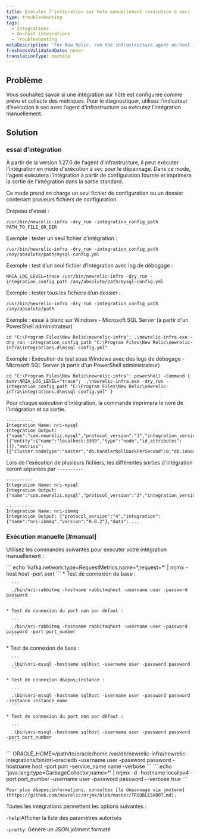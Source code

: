 ```yaml
---
title: Exécuter l'intégration sur hôte manuellement (exécution à sec)
type: troubleshooting
tags:
  - Integrations
  - On-host integrations
  - Troubleshooting
metaDescription: 'For New Relic, run the infrastructure agent on-host integrations manually (dry-run).'
freshnessValidatedDate: never
translationType: machine
---
```


## Problème

Vous souhaitez savoir si une intégration sur hôte est configurée comme prévu et collecte des métriques. Pour le diagnostiquer, utilisez l’indicateur d’exécution à sec avec l’agent d’infrastructure ou exécutez l’intégration manuellement.

## Solution

### essai d&apos;intégration

À partir de la version 1.27.0 de l&apos;agent d&apos;infrastructure, il peut exécuter l&apos;intégration en mode d&apos;exécution à sec pour le dépannage. Dans ce mode, l&apos;agent exécutera l&apos;intégration à partir de configuration fournie et imprimera la sortie de l&apos;intégration dans la sortie standard.

Ce mode prend en charge un seul fichier de configuration ou un dossier contenant plusieurs fichiers de configuration.

Drapeau d&apos;essai :

```
/usr/bin/newrelic-infra -dry_run -integration_config_path PATH_TO_FILE_OR_DIR
```

Exemple : tester un seul fichier d’intégration :

```
/usr/bin/newrelic-infra -dry_run -integration_config_path /any/absolute/path/mysql-config.yml 
```

Exemple : test d’un seul fichier d’intégration avec log de débogage :

```
NRIA_LOG_LEVEL=trace /usr/bin/newrelic-infra -dry_run -integration_config_path /any/absolute/path/mysql-config.yml 
```

Exemple : tester tous les fichiers d’un dossier :

```
/usr/bin/newrelic-infra -dry_run -integration_config_path /any/absolute/path 
```

Exemple : essai à blanc sur Windows - Microsoft SQL Server (à partir d&apos;un PowerShell administrateur)

```
cd "C:\Program Files\New Relic\newrelic-infra"; .\newrelic-infra.exe -dry_run -integration_config_path "C:\Program Files\New Relic\newrelic-infra\integrations.d\mssql-config.yml"
```

Exemple : Exécution de test sous Windows avec des logs de débogage - Microsoft SQL Server (à partir d&apos;un PowerShell administrateur)

```
cd "C:\Program Files\New Relic\newrelic-infra"; powershell -Command {  $env:NRIA_LOG_LEVEL="trace";  .\newrelic-infra.exe -dry_run -integration_config_path "C:\Program Files\New Relic\newrelic-infra\integrations.d\mssql-config.yml" }
```

Pour chaque exécution d&apos;intégration, la commande imprimera le nom de l&apos;intégration et sa sortie.

```
----------
Integration Name: nri-mysql
Integration Output: {"name":"com.newrelic.mysql","protocol_version":"3","integration_version":"1.8.0","data":[{"entity":{"name":"localhost:3309","type":"node","id_attributes":[]},"metrics":[{"cluster.nodeType":"master","db.handlerRollbackPerSecond":0,"db.innodb.bufferPoolPagesData":1139,"db.innodb.bufferPoolPagesFree":7049,"db.innodb.bufferPoolPagesTotal":8192,"db.innodb.dataReadBytesPerSecond":0,"db.innodb.dataWrittenBytesPerSecond":0,"db.innodb.logWaitsPerSecond":0,"db.innodb.rowLockCurrentWaits"...
```

Lors de l&apos;exécution de plusieurs fichiers, les différentes sorties d&apos;intégration seront séparées par `----------`

```
----------
Integration Name: nri-mysql
Integration Output: {"name":"com.newrelic.mysql","protocol_version":"3","integration_version":"1.8.0","data":...

----------
Integration Name: nri-ibmmq
Integration Output: {"protocol_version":"4","integration":{"name":"nri-ibmmq","version":"0.0.2"},"data":....
```

### Exécution manuelle [#manual]

Utilisez les commandes suivantes pour exécuter votre intégration manuellement :

<CollapserGroup>
  <Collapser id="kafka" title="Kafka">
    ```
    echo 'kafka.network:type=RequestMetrics,name=*,request=*’ | nrjmx -host host -port port
    ```
  </Collapser>

  <Collapser id="rabbitmq" title="RabbitMQ">
    * Test de connexion de base :

      ```
      ./bin/nri-rabbitmq -hostname rabbitmqhost -username user -password password
      ```

    * Test de connexion du port non par défaut :

      ```
      ./bin/nri-rabbitmq -hostname rabbitmqhost -username user -password password -port port_number
      ```
  </Collapser>

  <Collapser id="mssql" title="MSSQL">
    * Test de connexion de base :

      ```
      .\bin\nri-mssql -hostname sqlhost -username user -password password
      ```

    * Test de connexion d&apos;instance :

      ```
      .\bin\nri-mssql -hostname sqlhost -username user -password password -instance instance_name
      ```

    * Test de connexion du port non par défaut :

      ```
      .\bin\nri-mssql -hostname sqlhost -username user -password password -port port_number
      ```
  </Collapser>

  <Collapser id="oracle" title="Oracle">
    ```
    ORACLE_HOME=/path/to/oracle/home /var/db/newrelic-infra/newrelic-integrations/bin/nri-oracledb -username user -password password -hostname host -port port -service_name name -verbose
    ```
  </Collapser>

  <Collapser id="jmx" title="JMX">
    ```
    echo 'java.lang:type=GarbageCollector,name=*' | nrjmx -d -hostname localipv4 -port port_number -username user -password password --verbose true
    ```

    Pour plus d&apos;informations, consultez [le dépannage via jmxterm](https://github.com/newrelic/nrjmx/blob/master/TROUBLESHOOT.md).
  </Collapser>
</CollapserGroup>

Toutes les intégrations permettent les options suivantes :

`-help`:Afficher la liste des paramètres autorisés

`-pretty`: Génère un JSON joliment formaté